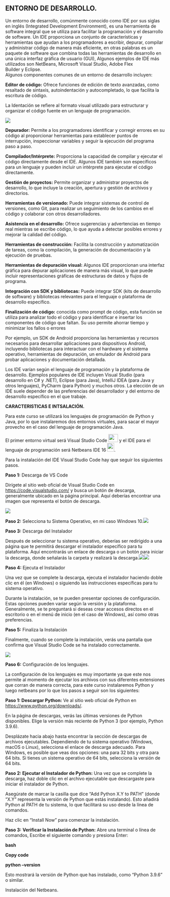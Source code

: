
## ENTORNO DE DESARROLLO.

Un entorno de desarrollo, comúnmente conocido como IDE por sus siglas en inglés (Integrated Development Environment), es una herramienta de software integral que se utiliza para facilitar la programación y el desarrollo de software. Un IDE proporciona un conjunto de características y herramientas que ayudan a los programadores a escribir, depurar, compilar y administrar código de manera más eficiente, en otras palabras es un paquete de software que combina todas las herramientas de desarrollo en una única interfaz gráfica de usuario (GUI), Algunos ejemplos de IDE más utilizados son NetBeans, Microsoft Visual Studio, Adobe Flex Builder y Eclipse.\
Algunos componentes comunes de un entorno de desarrollo incluyen:

**Editor de código:** Ofrece funciones de edición de texto avanzadas, como resaltado de sintaxis, autoindentación y autocompletado, lo que facilita la escritura de código.

La Identación se refiere al formato visual utilizado para estructurar y organizar el código fuente en un lenguaje de programación.

![](imagenes/identación.png){fig-align="center"}

**Depurador:** Permite a los programadores identificar y corregir errores en su código al proporcionar herramientas para establecer puntos de interrupción, inspeccionar variables y seguir la ejecución del programa paso a paso.

**Compilador/Intérprete:** Proporciona la capacidad de compilar y ejecutar el código directamente desde el IDE. Algunos IDE también son específicos para un lenguaje y pueden incluir un intérprete para ejecutar el código directamente.

**Gestión de proyectos:** Permite organizar y administrar proyectos de desarrollo, lo que incluye la creación, apertura y gestión de archivos y directorios.

**Herramientas de versionado:** Puede integrar sistemas de control de versiones, como Git, para realizar un seguimiento de los cambios en el código y colaborar con otros desarrolladores.

**Asistencia en el desarrollo:** Ofrece sugerencias y advertencias en tiempo real mientras se escribe código, lo que ayuda a detectar posibles errores y mejorar la calidad del código.

**Herramientas de construcción:** Facilita la construcción y automatización de tareas, como la compilación, la generación de documentación y la ejecución de pruebas.

**Herramientas de depuración visual:** Algunos IDE proporcionan una interfaz gráfica para depurar aplicaciones de manera más visual, lo que puede incluir representaciones gráficas de estructuras de datos y flujos de programa.

**Integración con SDK y bibliotecas:** Puede integrar SDK (kits de desarrollo de software) y bibliotecas relevantes para el lenguaje o plataforma de desarrollo específico.

**Finalización de código:** conocida como prompt de código, esta función se utiliza para analizar todo el código y para identificar e insertar los componentes de código que faltan. Su uso permite ahorrar tiempo y minimizar los fallos o errores

Por ejemplo, un SDK de Android proporciona las herramientas y recursos necesarios para desarrollar aplicaciones para dispositivos Android, incluyendo bibliotecas para interactuar con el hardware y el sistema operativo, herramientas de depuración, un emulador de Android para probar aplicaciones y documentación detallada.

Los IDE varían según el lenguaje de programación y la plataforma de desarrollo. Ejemplos populares de IDE incluyen Visual Studio (para desarrollo en C# y .NET), Eclipse (para Java), IntelliJ IDEA (para Java y otros lenguajes), PyCharm (para Python) y muchos otros. La elección de un IDE suele depender de las preferencias del desarrollador y del entorno de desarrollo específico en el que trabaje.

**CARACTERISTICAS E INTSALACIÓN.**

Para este curso se utilizará los lenguajes de programación de Python y Java, por lo que instalaremos dos entornos virtuales, para sacar el mayor provecho en el caso del lenguaje de programación Java.

El primer entorno virtual será Visual Studio Code ![](imagenes/icono_vscode.png){width="30" height="25"} y el IDE para el lenguaje de programación será Netbeans IDE 16 ![](imagenes/netbeanslogo.png){width="22" height="27"}.

Para la instalación del IDE Visual Studio Code hay que seguir los siguientes pasos.

**Paso 1:** Descarga de VS Code

Dirígete al sitio web oficial de Visual Studio Code en <https://code.visualstudio.com/> y busca un botón de descarga, generalmente ubicado en la página principal. Aquí deberías encontrar una imagen que representa el botón de descarga.

![](imagenes/descarga_vscode.png)

**Paso 2:** Selecciona tu Sistema Operativo, en mi caso Windows 10.![](imagenes/descarga_vscode2.png)

**Paso 3:** Descarga del Instalador

Después de seleccionar tu sistema operativo, deberías ser redirigido a una página que te permitirá descargar el instalador específico para tu plataforma. Aquí encontrarás un enlace de descarga o un botón para iniciar la descarga, donde señalarás la carpeta y realizará la descarga.![](imagenes/descarga_vscode3.png)![](imagenes/descarga_vscode31.png)

**Paso 4:** Ejecuta el Instalador

Una vez que se complete la descarga, ejecuta el instalador haciendo doble clic en él (en Windows) o siguiendo las instrucciones específicas para tu sistema operativo.

Durante la instalación, se te pueden presentar opciones de configuración. Estas opciones pueden variar según la versión y la plataforma. Generalmente, se te preguntará si deseas crear accesos directos en el escritorio o en el menú de inicio (en el caso de Windows), así como otras preferencias.

**Paso 5:** Finaliza la Instalación

Finalmente, cuando se complete la instalación, verás una pantalla que confirma que Visual Studio Code se ha instalado correctamente.

![](imagenes/descarga_vscode5.png)

**Paso 6:** Configuración de los lenguajes.

La configuración de los lenguajes es muy importante ya que este nos permite al momento de ejecutar los archivos con sus diferentes extensiones que corran de manera correcta, para este curso instalaremos Python y luego netbeans por lo que los pasos a seguir son los siguientes:

**Paso 1: Descargar Python:** Ve al sitio web oficial de Python en <https://www.python.org/downloads/>.

En la página de descargas, verás las últimas versiones de Python disponibles. Elige la versión más reciente de Python 3 (por ejemplo, Python 3.9.6).

Desplázate hacia abajo hasta encontrar la sección de descargas de archivos ejecutables. Dependiendo de tu sistema operativo (Windows, macOS o Linux), selecciona el enlace de descarga adecuado. Para Windows, es posible que veas dos opciones: una para 32 bits y otra para 64 bits. Si tienes un sistema operativo de 64 bits, selecciona la versión de 64 bits.

**Paso 2: Ejecutar el Instalador de Python:** Una vez que se complete la descarga, haz doble clic en el archivo ejecutable que descargaste para iniciar el instalador de Python.

Asegúrate de marcar la casilla que dice "Add Python X.Y to PATH" (donde "X.Y" representa la versión de Python que estás instalando). Esto añadirá Python al PATH de tu sistema, lo que facilitará su uso desde la línea de comandos.

Haz clic en "Install Now" para comenzar la instalación.

**Paso 3:** **Verificar la Instalación de Python:** Abre una terminal o línea de comandos, Escribe el siguiente comando y presiona Enter:

**bash**

**Copy code**

**python --version**

Esto mostrará la versión de Python que has instalado, como "Python 3.9.6" o similar.

Instalación del Netbeans.